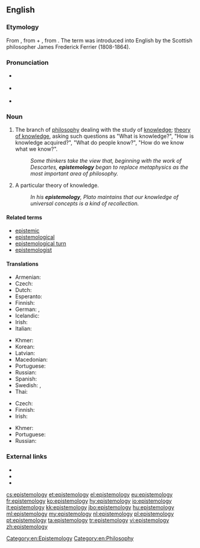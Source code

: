 ==English==
{{wikipedia}}

===Etymology===
From {{etyl|grc}} {{term|ἐπιστήμη||science, knowledge|tr=epistēmē|lang=grc|sc=polytonic}}, from {{term|ἐπίσταμαι||I know|tr=epistamai|lang=grc|sc=polytonic}} + {{term|-λογία||discourse|tr=logia|lang=grc|sc=polytonic}}, from {{term|λέγω||I speak|tr=legō|lang=grc|sc=polytonic}}. The term was introduced into English by the Scottish philosopher James Frederick Ferrier (1808-1864).

===Pronunciation===
* {{a|US}} {{IPA|/ɪˌpɪstəˈmɑlədʒi/}}
* {{a|Aus}} {{IPA|/ɛˌpɪstiːˈmɔlədʒi/}}
* {{audio|En-uk-epistemology.ogg|Audio (UK)}}

===Noun===
{{en-noun|epistemolog|ies}}

# {{uncountable}} The branch of [[philosophy]] dealing with the study of [[knowledge]]; [[theory of knowledge]], asking such questions as "What is knowledge?", "How is knowledge acquired?", "What do people know?", "How do we know what we know?".
#: ''Some thinkers take the view that, beginning with the work of Descartes, '''epistemology''' began to replace metaphysics as the most important area of philosophy.''
# {{countable}} A particular theory of knowledge.
#: ''In his '''epistemology''', Plato maintains that our knowledge of universal concepts is a kind of recollection.''

====Related terms====
* [[epistemic]]
* [[epistemological]]
* [[epistemological turn]]
* [[epistemologist]]

====Translations====
{{trans-top|branch of philosophy dealing with the study of knowledge}}
* Armenian: {{t-|hy|իմացաբանություն|tr=imacʿabanutʿyun|sc=Armn}}
* Czech: {{t-|cs|epistemologie|f}}
* Dutch: {{t+|nl|kennistheorie|f}}
* Esperanto: {{t-|eo|sciteorio}}
* Finnish: {{t+|fi|tietoteoria}}
* German: {{t+|de|Erkenntnistheorie|f}}, {{t+|de|Epistemologie|f}}
* Icelandic: {{t-|is|þekkingarfræði|f}}
* Irish: {{t-|ga|eipistéimeolaíocht|f}}
* Italian: {{t+|it|epistemologia|f}}
{{trans-mid}}
* Khmer: {{t-|km|ជ្ញានវិទ្យា|sc=Khmr}}
* Korean: {{t+|ko|인식론|tr=insingnon|sc=Kore}}
* Latvian: {{t-|lv|epistemoloģija|f}}
* Macedonian: {{t-|mk|епистемологија|f|tr=epistemológija}}
* Portuguese: {{t+|pt|epistemologia|f}}
* Russian: {{t+|ru|эпистемология|f|tr=epistemológija}}
* Spanish: {{t+|es|gnoseología|f}}
* Swedish: {{t-|sv|kunskapsteori|c}}, {{t+|sv|epistemologi|c}}
* Thai: {{t+|th|ญาณวิทยา}}
{{trans-bottom}}

{{trans-top|particular theory of knowledge}}
* Czech: {{t-|cs|epistemologie|f}}
* Finnish: {{t+|fi|tietoteoria}}
* Irish: {{t-|ga|eipistéimeolaíocht|f}}
{{trans-mid}}
* Khmer: {{t-|km|ទ្រឹស្ដីញាណ|sc=Khmr}}
* Portuguese: {{t+|pt|epistemologia|f}}
* Russian: {{t+|ru|эпистемология|f|tr=epistemológija}}
{{trans-bottom}}

===External links===
* {{R:Webster 1913}}
* {{R:Century 1911}}
* {{R:OneLook}}

[[Category:en:Epistemology]]
[[Category:en:Philosophy]]

[[cs:epistemology]]
[[et:epistemology]]
[[el:epistemology]]
[[eu:epistemology]]
[[fr:epistemology]]
[[ko:epistemology]]
[[hy:epistemology]]
[[io:epistemology]]
[[it:epistemology]]
[[kk:epistemology]]
[[jbo:epistemology]]
[[hu:epistemology]]
[[ml:epistemology]]
[[my:epistemology]]
[[nl:epistemology]]
[[pl:epistemology]]
[[pt:epistemology]]
[[ta:epistemology]]
[[tr:epistemology]]
[[vi:epistemology]]
[[zh:epistemology]]